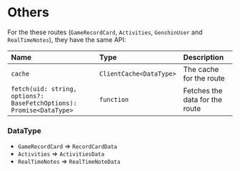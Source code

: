 # Others

For the these routes (`GameRecordCard`, `Activities`, `GenshinUser` and `RealTimeNotes`), they have the same API:

| Name                                                                | Type                    | Description                    |
| :------------------------------------------------------------------ | :---------------------- | :----------------------------- |
| `cache`                                                             | `ClientCache<DataType>` | The cache for the route        |
| `fetch(uid: string, options?: BaseFetchOptions): Promise<DataType>` | `function`              | Fetches the data for the route |

### DataType

- `GameRecordCard` => `RecordCardData`
- `Activities` => `ActivitiesData`
- `RealTimeNotes` => `RealTimeNoteData`
